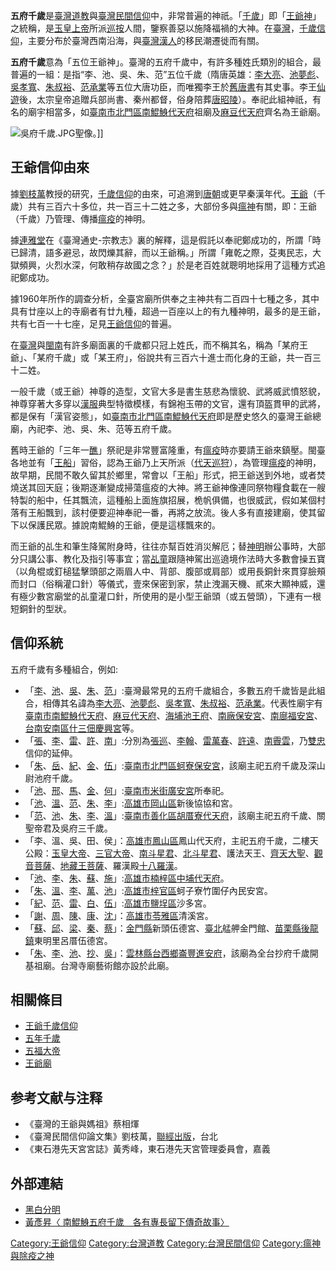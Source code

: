 {{道教}}
'''五府千歲'''是[[臺灣道教|臺灣道教]]與[[臺灣民間信仰|臺灣民間信仰]]中，非常普遍的神祇。「[[千歲信仰|千歲]]」即「[[王爺神|王爺神]]」之統稱，是[[玉皇上帝|玉皇上帝]]所派[[巡按|巡按]]人間，鑒察善惡以施降福禍的大神。在[[臺灣|臺灣]]，[[千歲信仰|千歲信仰]]，主要分布於臺灣西南沿海，與[[臺灣漢人|臺灣漢人]]的移民潮遷徙而有關。

'''五府千歲'''意為「五位王爺神」。臺灣的五府千歲中，有許多種姓氏類別的組合，最普遍的一組：是指“李、池、吳、朱、范”五位千歲（隋唐英雄：[[李大亮|李大亮]]、[[池夢彪|池夢彪]]、[[吳孝寬|吳孝寬]]、[[朱叔裕|朱叔裕]]、[[范承業|范承業]]等五位大唐功臣，而唯獨李王於[[舊唐書|舊唐書]]有其史事。李王[[仙遊|仙遊]]後，太宗皇帝追贈兵部尚書、秦州都督，俗身陪葬[[唐昭陵|唐昭陵]]）。奉祀此組神祇，有名的廟宇相當多，如[[臺南市|臺南市]][[北門區|北門區]][[南鯤鯓代天府|南鯤鯓代天府]]祖廟及[[麻豆代天府|麻豆代天府]]齊名為王爺廟。

[[File:吳府千歲.JPG|thumb]]聖像。]]

==王爺信仰由來==
據[[劉枝萬|劉枝萬]]教授的研究，[[千歲信仰|千歲信仰]]的由來，可追溯到[[唐朝|唐朝]]或更早秦漢年代。[[王爺|王爺]]（千歲）共有三百六十多位，共一百三十二姓之多，大部份多與[[瘟神|瘟神]]有關，即：王爺（千歲）乃管理、傳播[[瘟疫|瘟疫]]的神明。

據[[連雅堂|連雅堂]]在《臺灣通史-宗教志》裏的解釋，這是假託以奉祀鄭成功的，所謂「時已歸清，語多避忌，故閃爍其辭，而以王爺稱。」所謂「雍乾之際，芟夷民志，大獄頻興，火烈水深，何敢稍存故國之念？」於是老百姓就聰明地採用了這種方式追祀鄭成功。

據1960年所作的調查分析，全臺宮廟所供奉之主神共有二百四十七種之多，其中具有廿座以上的寺廟者有廿九種，超過一百座以上的有九種神明，最多的是王爺，共有七百一十七座，足見[[王爺信仰|王爺信仰]]的普遍。

在[[臺灣|臺灣]]與[[閩南|閩南]]有許多廟面裏的千歲都只冠上姓氏，而不稱其名，稱為「某府王爺」、「某府千歲」或「某王府」，俗說共有三百六十進士而化身的王爺，共一百三十二姓。

一般千歲（或王爺）神尊的造型，文官大多是書生慈悲為懷貌、武將威武憤怒貌，神尊穿著大多穿以[[漢服|漢服]]典型特徵模樣，有錦袍玉帶的文官，還有頂盔貫甲的武將，都是保有「漢官姿態」，如[[臺南市|臺南市]][[北門區|北門區]][[南鯤鯓代天府|南鯤鯓代天府]]即是歷史悠久的臺灣王爺總廟，內祀李、池、吳、朱、范等五府千歲。

舊時王爺的「三年一[[醮|醮]]」祭祀是非常豐富隆重，有[[瘟疫|瘟疫]]時亦要請王爺來鎮壓。閩臺各地並有「[[王船|王船]]」習俗，認為王爺乃上天所派（[[代天巡狩|代天巡狩]]），為管理[[瘟疫|瘟疫]]的神明，故早期，民間不敢久留其於鄉里，常會以「王船」形式，把王爺送到外地，或者焚燒送其回天庭；後期逐漸變成掃蕩瘟疫的大神。將王爺神像連同祭物糧食載在一艘特製的船中，任其飄流，這種船上面旌旗招展，桅帆俱備，也很威武，假如某個村落有王船飄到，該村便要迎神奉祀一番，再將之放流。後人多有直接建廟，使其留下以保護民眾。據說南鯤鯓的王爺，便是這樣飄來的。

而王爺的乩生和筆生降駕附身時，往往亦幫百姓消災解厄；替[[神明|神明]]辦公事時，大部分只講公事、教化及指引等事宜；當[[乩童|乩童]]跟隨神駕出巡遶境作法時大多數會操五寶（以角棍或釘槌猛擊頭部之兩眉人中、背部、腹部或肩部）或用長銅針來貫穿臉頰而封口（俗稱灌口針）等儀式，壹來保密到家，禁止洩漏天機、貳來大顯神威，還有極少數宮廟堂的乩童灌口針，所使用的是小型王爺頭（或五營頭），下連有一根短銅針的型狀。

== 信仰系統 ==
五府千歲有多種組合，例如:
*「[[李姓|李]]、[[池姓|池]]、[[吳姓|吳]]、[[朱|朱]]、[[范|范]]」:臺灣最常見的五府千歲組合，多數五府千歲皆是此組合，相傳其名諱為[[李大亮|李大亮]]、[[池夢彪|池夢彪]]、[[吳孝寬|吳孝寬]]、[[朱叔裕|朱叔裕]]、[[范承業|范承業]]。代表性廟宇有[[臺南市|臺南市]][[南鯤鯓代天府|南鯤鯓代天府]]、[[麻豆代天府|麻豆代天府]]、[[海埔池王府|海埔池王府]]、[[南廠保安宮|南廠保安宮]]、[[南廍福安宮|南廍福安宮]]、[[台南安南區什三佃慶興宮|台南安南區什三佃慶興宮]]等。
*「[[張|張]]、[[李姓|李]]、[[雷姓|雷]]、[[許|許]]、[[南姓|南]]」:分別為[[張巡|張巡]]、[[李翰_(唐朝)|李翰]]、[[雷萬春|雷萬春]]、[[許遠|許遠]]、[[南霽雲|南霽雲]]，乃[[雙忠|雙忠]]信仰的延伸。
*「[[朱姓|朱]]、[[岳姓|岳]]、[[紀姓|紀]]、[[金姓|金]]、[[伍姓|伍]]」:[[臺南市|臺南市]][[北門區|北門區]][[蚵寮保安宮|蚵寮保安宮]]，該廟主祀五府千歲及深山尉池府千歲。
*「[[池姓|池]]、[[邢姓|邢]]、[[馬姓|馬]]、[[金姓|金]]、[[何姓|何]]」:[[臺南市|臺南市]][[米街廣安宮|米街廣安宮]]所奉祀。
*「[[池姓|池]]、[[溫姓|溫]]、[[范|范]]、[[朱|朱]]、[[李姓|李]]」:[[高雄市|高雄市]][[岡山區|岡山區]]新後協協和宮。
*「[[范姓|范]]、[[池姓|池]]、[[朱|朱]]、[[李姓|李]]、[[溫姓|溫]]」:[[臺南市|臺南市]][[善化區|善化區]][[胡厝寮代天府|胡厝寮代天府]]，該廟主祀五府千歲、關聖帝君及吳府三千歲。
*「李、溫、吳、田、侯」：[[高雄市|高雄市]][[鳳山區|鳳山區]]鳳山代天府，主祀五府千歲，二樓天公殿：[[玉皇上帝|玉皇大帝]]、[[三官大帝|三官大帝]]、[[南斗星君|南斗星君]]、[[北斗星君|北斗星君]]、護法天王、[[孙悟空|齊天大聖]]、[[觀世音菩薩|觀音菩薩]]、[[地藏菩萨|地藏王菩薩]]、羅漢殿[[十八羅漢|十八羅漢]]。
*「[[池姓|池]]、[[李姓|李]]、[[朱|朱]]、[[蘇|蘇]]、[[施姓|施]]」:[[高雄市|高雄市]][[楠梓區|楠梓區]][[中埔代天府|中埔代天府]]。
*「[[朱|朱]]、[[溫姓|溫]]、[[李姓|李]]、[[萬姓|萬]]、[[池姓|池]]」:[[高雄市|高雄市]][[梓官區|梓官區]]蚵子寮竹圍仔內民安宮。
*「[[紀|紀]]、[[范|范]]、[[雷姓|雷]]、[[白姓|白]]、[[伍姓|伍]]」:[[高雄市|高雄市]][[鹽埕區|鹽埕區]]沙多宮。
*「[[謝|謝]]、[[周姓|周]]、[[陳姓|陳]]、[[康姓|康]]、[[沈姓|沈]]」：[[高雄市|高雄市]][[苓雅區|苓雅區]]清溪宮。
*「[[蘇姓|蘇]]、[[邱姓|邱]]、[[梁姓|梁]]、[[秦姓|秦]]、[[蔡|蔡]]」：[[金門縣|金門縣]]新頭伍德宮、[[臺北|臺北]]艋舺金門館、[[苗栗縣|苗栗縣]][[後龍鎮|後龍鎮]]東明里呂厝伍德宮。
*「[[朱姓|朱]]、[[李姓|李]]、[[池姓|池]]、[[抄|抄]]、[[吳姓|吳]]」：[[雲林縣|雲林縣]][[台西鄉|台西鄉]][[崙豐進安府|崙豐進安府]]，該廟為全台抄府千歲開基祖廟。台灣寺廟藝術館亦設於此廟。

==相關條目==
*[[王爺千歲信仰|王爺千歲信仰]]
*[[五年千歲|五年千歲]]
*[[五福大帝|五福大帝]]
*[[王爺廟|王爺廟]]

==参考文献与注释==
<div class="references-2column">
<references/>
</div>
*《臺灣的王爺與媽祖》蔡相煇
*《臺灣民間信仰論文集》劉枝萬，[[聯經出版|聯經出版]]，台北
*《東石港先天宮宮誌》黃秀峰，東石港先天宮管理委員會，嘉義

==外部連結==
*[https://web.archive.org/web/20090908011518/http://maxt.myweb.hinet.net/p360.htm 黑白分明]
*[https://bobee.nownews.com/20190122-26477?utm_source=facebook&utm_medium=bobee&utm_campaign=post 黃彥昇〈 南鯤鯓五府千歲　各有專長留下傳奇故事〉] {{Wayback|url=https://bobee.nownews.com/20190122-26477?utm_source=facebook&utm_medium=bobee&utm_campaign=post |date=20210826024449 }}

[[Category:王爺信仰|Category:王爺信仰]]
[[Category:台灣道教|Category:台灣道教]]

[[Category:台灣民間信仰|Category:台灣民間信仰]]
[[Category:瘟神與除疫之神|Category:瘟神與除疫之神]]